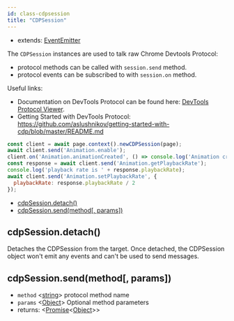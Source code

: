```yaml
---
id: class-cdpsession
title: "CDPSession"
---
```


* extends: [EventEmitter]

The `CDPSession` instances are used to talk raw Chrome Devtools Protocol:
* protocol methods can be called with `session.send` method.
* protocol events can be subscribed to with `session.on` method.

Useful links:
* Documentation on DevTools Protocol can be found here: [DevTools Protocol Viewer](https://chromedevtools.github.io/devtools-protocol/).
* Getting Started with DevTools Protocol: https://github.com/aslushnikov/getting-started-with-cdp/blob/master/README.md

```js
const client = await page.context().newCDPSession(page);
await client.send('Animation.enable');
client.on('Animation.animationCreated', () => console.log('Animation created!'));
const response = await client.send('Animation.getPlaybackRate');
console.log('playback rate is ' + response.playbackRate);
await client.send('Animation.setPlaybackRate', {
  playbackRate: response.playbackRate / 2
});
```


- [cdpSession.detach()](./api/class-cdpsession.mdx#cdpsessiondetach)
- [cdpSession.send(method[, params])](./api/class-cdpsession.mdx#cdpsessionsendmethod-params)

## cdpSession.detach()

Detaches the CDPSession from the target. Once detached, the CDPSession object won't emit any events and can't be used to send messages.

## cdpSession.send(method[, params])
- `method` <[string]> protocol method name
- `params` <[Object]> Optional method parameters
- returns: <[Promise]<[Object]>>

[Accessibility]: ./api/class-accessibility.mdx "Accessibility"
[Browser]: ./api/class-browser.mdx "Browser"
[BrowserContext]: ./api/class-browsercontext.mdx "BrowserContext"
[BrowserServer]: ./api/class-browserserver.mdx "BrowserServer"
[BrowserType]: ./api/class-browsertype.mdx "BrowserType"
[CDPSession]: ./api/class-cdpsession.mdx "CDPSession"
[ChromiumBrowser]: ./api/class-chromiumbrowser.mdx "ChromiumBrowser"
[ChromiumBrowserContext]: ./api/class-chromiumbrowsercontext.mdx "ChromiumBrowserContext"
[ChromiumCoverage]: ./api/class-chromiumcoverage.mdx "ChromiumCoverage"
[ConsoleMessage]: ./api/class-consolemessage.mdx "ConsoleMessage"
[Dialog]: ./api/class-dialog.mdx "Dialog"
[Download]: ./api/class-download.mdx "Download"
[Electron]: ./api/class-electron.mdx "Electron"
[ElectronApplication]: ./api/class-electronapplication.mdx "ElectronApplication"
[ElementHandle]: ./api/class-elementhandle.mdx "ElementHandle"
[FileChooser]: ./api/class-filechooser.mdx "FileChooser"
[FirefoxBrowser]: ./api/class-firefoxbrowser.mdx "FirefoxBrowser"
[Frame]: ./api/class-frame.mdx "Frame"
[JSHandle]: ./api/class-jshandle.mdx "JSHandle"
[Keyboard]: ./api/class-keyboard.mdx "Keyboard"
[Logger]: ./api/class-logger.mdx "Logger"
[Mouse]: ./api/class-mouse.mdx "Mouse"
[Page]: ./api/class-page.mdx "Page"
[Playwright]: ./api/class-playwright.mdx "Playwright"
[Request]: ./api/class-request.mdx "Request"
[Response]: ./api/class-response.mdx "Response"
[Route]: ./api/class-route.mdx "Route"
[Selectors]: ./api/class-selectors.mdx "Selectors"
[TimeoutError]: ./api/class-timeouterror.mdx "TimeoutError"
[Touchscreen]: ./api/class-touchscreen.mdx "Touchscreen"
[Video]: ./api/class-video.mdx "Video"
[WebKitBrowser]: ./api/class-webkitbrowser.mdx "WebKitBrowser"
[WebSocket]: ./api/class-websocket.mdx "WebSocket"
[Worker]: ./api/class-worker.mdx "Worker"
[Element]: https://developer.mozilla.org/en-US/docs/Web/API/element "Element"
[Evaluation Argument]: ./core-concepts.mdx#evaluationargument "Evaluation Argument"
[Promise]: https://developer.mozilla.org/en-US/docs/Web/JavaScript/Reference/Global_Objects/Promise "Promise"
[iterator]: https://developer.mozilla.org/en-US/docs/Web/JavaScript/Reference/Iteration_protocols "Iterator"
[origin]: https://developer.mozilla.org/en-US/docs/Glossary/Origin "Origin"
[selector]: https://developer.mozilla.org/en-US/docs/Web/CSS/CSS_Selectors "selector"
[Serializable]: https://developer.mozilla.org/en-US/docs/Web/JavaScript/Reference/Global_Objects/JSON/stringify#Description "Serializable"
[UIEvent.detail]: https://developer.mozilla.org/en-US/docs/Web/API/UIEvent/detail "UIEvent.detail"
[UnixTime]: https://en.wikipedia.org/wiki/Unix_time "Unix Time"
[xpath]: https://developer.mozilla.org/en-US/docs/Web/XPath "xpath"

[Array]: https://developer.mozilla.org/en-US/docs/Web/JavaScript/Reference/Global_Objects/Array "Array"
[boolean]: https://developer.mozilla.org/en-US/docs/Web/JavaScript/Data_structures#Boolean_type "Boolean"
[Buffer]: https://nodejs.org/api/buffer.html#buffer_class_buffer "Buffer"
[ChildProcess]: https://nodejs.org/api/child_process.html "ChildProcess"
[Error]: https://nodejs.org/api/errors.html#errors_class_error "Error"
[EventEmitter]: https://nodejs.org/api/events.html#events_class_eventemitter "EventEmitter"
[function]: https://developer.mozilla.org/en-US/docs/Web/JavaScript/Reference/Global_Objects/Function "Function"
[Map]: https://developer.mozilla.org/en-US/docs/Web/JavaScript/Reference/Global_Objects/Map "Map"
[null]: https://developer.mozilla.org/en-US/docs/Web/JavaScript/Reference/Global_Objects/null "null"
[number]: https://developer.mozilla.org/en-US/docs/Web/JavaScript/Data_structures#Number_type "Number"
[Object]: https://developer.mozilla.org/en-US/docs/Web/JavaScript/Reference/Global_Objects/Object "Object"
[Promise]: https://developer.mozilla.org/en-US/docs/Web/JavaScript/Reference/Global_Objects/Promise "Promise"
[Readable]: https://nodejs.org/api/stream.html#stream_class_stream_readable "Readable"
[RegExp]: https://developer.mozilla.org/en-US/docs/Web/JavaScript/Reference/Global_Objects/RegExp "RegExp"
[string]: https://developer.mozilla.org/en-US/docs/Web/JavaScript/Data_structures#String_type "string"
[URL]: https://nodejs.org/api/url.html "URL"